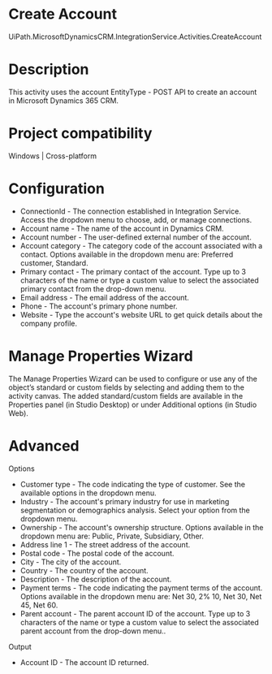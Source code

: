 ﻿# Create Account

UiPath.MicrosoftDynamicsCRM.IntegrationService.Activities.CreateAccount

# Description

This activity uses the account EntityType - POST API to create an account in Microsoft Dynamics 365 CRM.

# Project compatibility

Windows | Cross-platform

# Configuration

* ConnectionId - The connection established in Integration Service. Access the dropdown menu to choose, add, or manage connections.
* Account name - The name of the account in Dynamics CRM.
* Account number - The user-defined external number of the account.
* Account category - The category code of the account associated with a contact. Options available in the dropdown menu are: Preferred customer, Standard.
* Primary contact - The primary contact of the account. Type up to 3 characters of the name or type a custom value to select the associated primary contact from the drop-down menu.
* Email address - The email address of the account.
* Phone - The account's primary phone number.
* Website - Type the account's website URL to get quick details about the company profile.

# Manage Properties Wizard

The Manage Properties Wizard can be used to configure or use any of the object’s
                standard or custom fields by selecting and adding them to the activity canvas. The
                added standard/custom fields are available in the Properties panel (in Studio
                Desktop) or under Additional options (in Studio Web).

# Advanced

Options

* Customer type - The code indicating the type of customer. See the available options in the dropdown menu.
* Industry - The account's primary industry for use in marketing segmentation or demographics analysis. Select your option from the dropdown menu.
* Ownership - The account's ownership structure. Options available in the dropdown menu are: Public, Private, Subsidiary, Other.
* Address line 1 - The street address of the account.
* Postal code - The postal code of the account.
* City - The city of the account.
* Country - The country of the account.
* Description - The description of the account.
* Payment terms - The code indicating the payment terms of the account. Options available in the dropdown menu are: Net 30, 2% 10, Net 30, Net 45, Net 60.
* Parent account - The parent account ID of the account. Type up to 3 characters of the name or type a custom value to select the associated parent account from the drop-down menu..

Output

* Account ID - The account ID returned.
